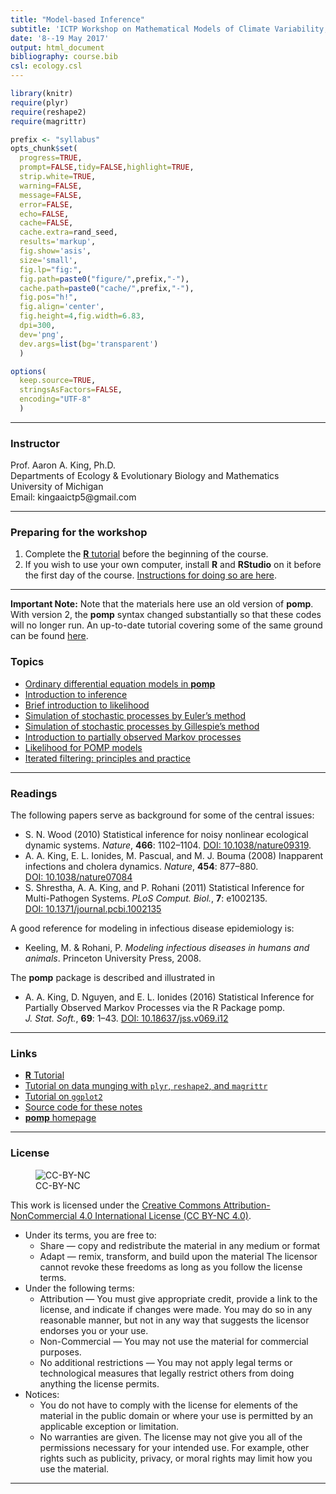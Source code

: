 ```yaml
---
title: "Model-based Inference"
subtitle: 'ICTP Workshop on Mathematical Models of Climate Variability, Environmental Change and Infectious Diseases'
date: '8--19 May 2017'
output: html_document
bibliography: course.bib
csl: ecology.csl
---
```


```r
library(knitr)
require(plyr)
require(reshape2)
require(magrittr)

prefix <- "syllabus"
opts_chunk$set(
  progress=TRUE,
  prompt=FALSE,tidy=FALSE,highlight=TRUE,
  strip.white=TRUE,
  warning=FALSE,
  message=FALSE,
  error=FALSE,
  echo=FALSE,
  cache=FALSE,
  cache.extra=rand_seed,
  results='markup',
  fig.show='asis',
  size='small',
  fig.lp="fig:",
  fig.path=paste0("figure/",prefix,"-"),
  cache.path=paste0("cache/",prefix,"-"),
  fig.pos="h!",
  fig.align='center',
  fig.height=4,fig.width=6.83,
  dpi=300,
  dev='png',
  dev.args=list(bg='transparent')
  )

options(
  keep.source=TRUE,
  stringsAsFactors=FALSE,
  encoding="UTF-8"
  )
```

<style type="text/css">
div .nb {
	background-color: #ffeca3;
	border-style: solid;
	border-width: 2;
	border-color: #00274c;
	padding: 1em;
}
hr {
	border-width: 3;
	border-color: #00274c;
}
</style>

----------------------------

### Instructor

Prof.&nbsp;Aaron A. King, Ph.D.  
Departments of Ecology & Evolutionary Biology and Mathematics  
University of Michigan  
Email: kingaaictp5@gmail.com  

----------------------------

### Preparing for the workshop

1. Complete the [**R** tutorial](http://kingaa.github.io/R_Tutorial) before the beginning of the course.
1. If you wish to use your own computer, install **R** and **RStudio** on it before the first day of the course.
[Instructions for doing so are here](./prep/preparation.html).

----------------------------

<div class="nb"> 
**Important Note:**
Note that the materials here use an old version of **pomp**.
With version 2, the **pomp** syntax changed substantially so that these codes will no longer run.
An up-to-date tutorial covering some of the same ground can be found [here](https://kingaa.github.io/sbied/).
</div>

### Topics

- [Ordinary differential equation models in **pomp**](parest/odes.html)
- [Introduction to inference](parest/parest.html)
- [Brief introduction to likelihood](parest/likelihood.html)
- [Simulation of stochastic processes by Euler's method](stochsim/stochsim.html)
- [Simulation of stochastic processes by Gillespie's method](stochsim/gillespie.html)
- [Introduction to partially observed Markov processes](intro/intro.html)
- [Likelihood for POMP models](pfilter/pfilter.html)
- [Iterated filtering: principles and practice](mif/mif.html)

----------------------------

### Readings

The following papers serve as background for some of the central issues:

- S. N. Wood (2010) Statistical inference for noisy nonlinear ecological dynamic systems. *Nature*, **466**:&nbsp;1102--1104. [DOI:&nbsp;10.1038/nature09319](http://dx.doi.org/10.1038/nature09319).
- A. A. King, E. L. Ionides, M. Pascual, and M. J. Bouma (2008) Inapparent infections and cholera dynamics. *Nature*, **454**:&nbsp;877--880. [DOI:&nbsp;10.1038/nature07084](http://dx.doi.org/10.1038/nature07084)
- S. Shrestha, A. A. King, and P. Rohani (2011) Statistical Inference for Multi-Pathogen Systems. *PLoS&nbsp;Comput.&nbsp;Biol.*, **7**:&nbsp;e1002135. [DOI:&nbsp;10.1371/journal.pcbi.1002135](http://dx.doi.org/10.1371/journal.pcbi.1002135)

A good reference for modeling in infectious disease epidemiology is:

- Keeling, M. & Rohani, P. *Modeling infectious diseases in humans and animals*. Princeton University Press, 2008.

The **pomp** package is described and illustrated in

- A. A. King, D. Nguyen, and E. L. Ionides (2016) Statistical Inference for Partially Observed Markov Processes via the R Package pomp. *J.&nbsp;Stat.&nbsp;Soft.*, **69**:&nbsp;1--43. [DOI:&nbsp;10.18637/jss.v069.i12](http://dx.doi.org/10.18637/jss.v069.i12)

----------------------------

### Links

- [**R** Tutorial](http://kingaa.github.io/R_Tutorial)  
- [Tutorial on data munging with `plyr`, `reshape2`, and `magrittr`](http://kingaa.github.io/R_Tutorial/munging.html)  
- [Tutorial on `ggplot2`](http://kingaa.github.io/R_Tutorial/viz.html)  
- [Source code for these notes](http://github.com/kingaa/clim-dis/)  
- [**pomp** homepage](http://kingaa.github.io/pomp)  

----------------------------

### License

![CC-BY-NC](http://i.creativecommons.org/l/by-nc/4.0/88x31.png)

This work is licensed under the [Creative Commons Attribution-NonCommercial 4.0 International License (CC BY-NC 4.0)](http://creativecommons.org/licenses/by-nc/4.0/).

- Under its terms, you are free to:
    - Share — copy and redistribute the material in any medium or format
    - Adapt — remix, transform, and build upon the material
  The licensor cannot revoke these freedoms as long as you follow the license terms.

- Under the following terms:
    - Attribution — You must give appropriate credit, provide a link to the license, and indicate if changes were made.
      You may do so in any reasonable manner, but not in any way that suggests the licensor endorses you or your use.
    - Non-Commercial — You may not use the material for commercial purposes.
    - No additional restrictions — You may not apply legal terms or technological measures that legally restrict others from doing anything the license permits.
- Notices:
    - You do not have to comply with the license for elements of the material in the public domain or where your use is permitted by an applicable exception or limitation.
    - No warranties are given. 
      The license may not give you all of the permissions necessary for your intended use.
      For example, other rights such as publicity, privacy, or moral rights may limit how you use the material.

----------------------------
